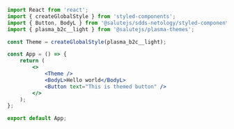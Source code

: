 ```jsx
import React from 'react';
import { createGlobalStyle } from 'styled-components';
import { Button, BodyL } from '@salutejs/sdds-netology/styled-components';
import { plasma_b2c__light } from '@salutejs/plasma-themes';

const Theme = createGlobalStyle(plasma_b2c__light);

const App = () => {
    return (
        <>
            <Theme />
            <BodyL>Hello world</BodyL>
            <Button text="This is themed button" />
        </>
    );
};

export default App;
```

